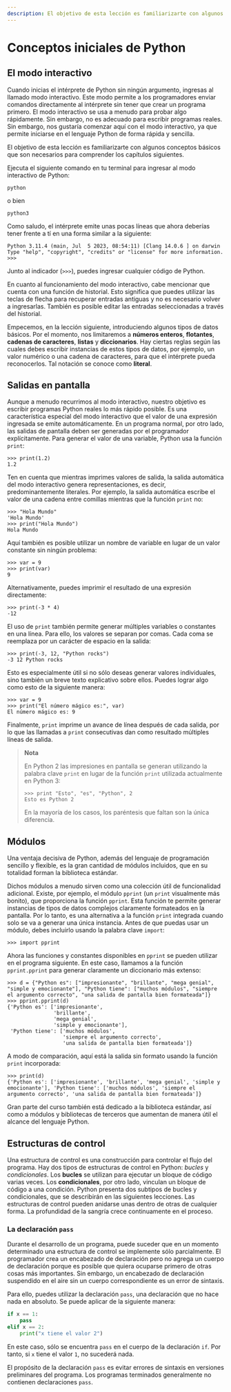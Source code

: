 ```yaml
---
description: El objetivo de esta lección es familiarizarte con algunos conceptos básicos que son necesarios.
---
```

# Conceptos iniciales de Python

## El modo interactivo

Cuando inicias el intérprete de Python sin ningún argumento, ingresas al llamado modo interactivo. Este modo permite a los programadores enviar comandos directamente al intérprete sin tener que crear un programa primero. El modo interactivo se usa a menudo para probar algo rápidamente. Sin embargo, no es adecuado para escribir programas reales. Sin embargo, nos gustaría comenzar aquí con el modo interactivo, ya que permite iniciarse en el lenguaje Python de forma rápida y sencilla.

El objetivo de esta lección es familiarizarte con algunos conceptos básicos que son necesarios para comprender los capítulos siguientes.

Ejecuta el siguiente comando en tu terminal para ingresar al modo interactivo de Python:

```console filename="Terminal"
python
```

o bien

```console filename="Terminal"
python3
```

Como saludo, el intérprete emite unas pocas líneas que ahora deberías tener frente a tí en una forma similar a la siguiente:

```plaintext filename="Terminal"
Python 3.11.4 (main, Jul  5 2023, 08:54:11) [Clang 14.0.6 ] on darwin
Type "help", "copyright", "credits" or "license" for more information.
>>> 
```

Junto al indicador (`>>>`), puedes ingresar cualquier código de Python.

En cuanto al funcionamiento del modo interactivo, cabe mencionar que cuenta con una función de historial. Esto significa que puedes utilizar las teclas de flecha para recuperar entradas antiguas y no es necesario volver a ingresarlas. También es posible editar las entradas seleccionadas a través del historial.

Empecemos, en la lección siguiente, introduciendo algunos tipos de datos básicos. Por el momento, nos limitaremos a **números enteros**, **flotantes**, **cadenas de caracteres**, **listas** y **diccionarios**. Hay ciertas reglas según las cuales debes escribir instancias de estos tipos de datos, por ejemplo, un valor numérico o una cadena de caracteres, para que el intérprete pueda reconocerlos. Tal notación se conoce como **literal**.

## Salidas en pantalla

Aunque a menudo recurrimos al modo interactivo, nuestro objetivo es escribir programas Python reales lo más rápido posible. Es una característica especial del modo interactivo que el valor de una expresión ingresada se emite automáticamente. En un programa normal, por otro lado, las salidas de pantalla deben ser generadas por el programador explícitamente. Para generar el valor de una variable, Python usa la función `print`:

```python-repl filename="Python (Interactivo)"
>>> print(1.2)
1.2
```

Ten en cuenta que mientras imprimes valores de salida, la salida automática del modo interactivo genera representaciones, es decir, predominantemente literales. Por ejemplo, la salida automática escribe el valor de una cadena entre comillas mientras que la función `print` no:

```python-repl filename="Python (Interactivo)"
>>> "Hola Mundo"
'Hola Mundo'
>>> print("Hola Mundo")
Hola Mundo
```

Aquí también es posible utilizar un nombre de variable en lugar de un valor constante sin ningún problema:

```python-repl filename="Python (Interactivo)"
>>> var = 9
>>> print(var)
9
```

Alternativamente, puedes imprimir el resultado de una expresión directamente:

```python-repl filename="Python (Interactivo)"
>>> print(-3 * 4)
-12
```

El uso de `print` también permite generar múltiples variables o constantes en una línea. Para ello, los valores se separan por comas. Cada coma se reemplaza por un carácter de espacio en la salida:

```python-repl filename="Python (Interactivo)"
>>> print(-3, 12, "Python rocks")
-3 12 Python rocks
```

Esto es especialmente útil si no sólo deseas generar valores individuales, sino también un breve texto explicativo sobre ellos. Puedes lograr algo como esto de la siguiente manera:

```python-repl filename="Python (Interactivo)"
>>> var = 9
>>> print("El número mágico es:", var)
El número mágico es: 9
```

Finalmente, `print` imprime un avance de línea después de cada salida, por lo que las llamadas a `print` consecutivas dan como resultado múltiples líneas de salida.

> **Nota**
> 
> En Python 2 las impresiones en pantalla se generan utilizando la palabra clave `print` en lugar de la función `print` utilizada actualmente en Python 3:
> 
> ```python-repl filename="Python (Interactivo)"
> >>> print "Esto", "es", "Python", 2 
> Esto es Python 2
> ```
> 
> En la mayoría de los casos, los paréntesis que faltan son la única diferencia.

## Módulos

Una ventaja decisiva de Python, además del lenguaje de programación sencillo y flexible, es la gran cantidad de módulos incluidos, que en su totalidad forman la biblioteca estándar.

Dichos módulos a menudo sirven como una colección útil de funcionalidad adicional. Existe, por ejemplo, el módulo `pprint` (un `print` visualmente más bonito), que proporciona la función `pprint`. Esta función te permite generar instancias de tipos de datos complejos claramente formateados en la pantalla. Por lo tanto, es una alternativa a la función `print` integrada cuando solo se va a generar una única instancia. Antes de que puedas usar un módulo, debes incluirlo usando la palabra clave `import`:

```python-repl filename="Python (Interactivo)"
>>> import pprint
```

Ahora las funciones y constantes disponibles en `pprint` se pueden utilizar en el programa siguiente. En este caso, llamamos a la función `pprint.pprint` para generar claramente un diccionario más extenso:

```python-repl filename="Python (Interactivo)"
>>> d = {"Python es": ["impresionante", "brillante", "mega genial", "simple y emocionante"], "Python tiene": ["muchos módulos", "siempre el argumento correcto", "una salida de pantalla bien formateada"]}
>>> pprint.pprint(d)
{'Python es': ['impresionante',
               'brillante',
               'mega genial',
               'simple y emocionante'],
 'Python tiene': ['muchos módulos',
                  'siempre el argumento correcto',
                  'una salida de pantalla bien formateada']}
```

A modo de comparación, aquí está la salida sin formato usando la función `print` incorporada:

```python-repl filename="Python (Interactivo)"
>>> print(d)
{'Python es': ['impresionante', 'brillante', 'mega genial', 'simple y emocionante'], 'Python tiene': ['muchos módulos', 'siempre el argumento correcto', 'una salida de pantalla bien formateada']}
```

Gran parte del curso también está dedicado a la biblioteca estándar, así como a módulos y bibliotecas de terceros que aumentan de manera útil el alcance del lenguaje Python.

## Estructuras de control

Una estructura de control es una construcción para controlar el flujo del programa. Hay dos tipos de estructuras de control en Python: *bucles* y *condicionales*. Los **bucles** se utilizan para ejecutar un bloque de código varias veces. Los **condicionales**, por otro lado, vinculan un bloque de código a una condición. Python presenta dos subtipos de bucles y condicionales, que se describirán en las siguientes lecciones.
Las estructuras de control pueden anidarse unas dentro de otras de cualquier forma. La profundidad de la sangría crece continuamente en el proceso.

### La declaración `pass`

Durante el desarrollo de un programa, puede suceder que en un momento determinado una estructura de control se implemente sólo parcialmente. El programador crea un encabezado de declaración pero no agrega un cuerpo de declaración porque es posible que quiera ocuparse primero de otras cosas más importantes. Sin embargo, un encabezado de declaración suspendido en el aire sin un cuerpo correspondiente es un error de sintaxis.

Para ello, puedes utilizar la declaración `pass`, una declaración que no hace nada en absoluto. Se puede aplicar de la siguiente manera:

```python filename="Python"
if x == 1:
    pass
elif x == 2:
    print("x tiene el valor 2")
```

En este caso, sólo se encuentra `pass` en el cuerpo de la declaración `if`. Por tanto, si `x` tiene el valor `1`, no sucederá nada.

El propósito de la declaración `pass` es evitar errores de sintaxis en versiones preliminares del programa. Los programas terminados generalmente no contienen declaraciones `pass`.